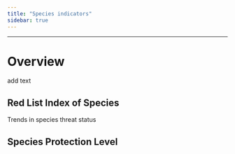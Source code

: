 ```yaml
---
title: "Species indicators"
sidebar: true
---
```


------------------------------------------------------------------------

# Overview

add text

## Red List Index of Species

Trends in species threat status

## Species Protection Level
